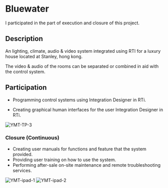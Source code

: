 
# Bluewater

I participated in the part of execution and closure of this project.

## Description

An lighting, climate, audio & video system integrated using RTI for a luxury house located at Stanley, hong kong.

The video & audio of the rooms can be separated or combined in aid with the control system.

## Participation

- Programming control systems using Integration Designer in RTi.

- Creating graphical human interfaces for the user Integration Designer in RTi.

![YMT-TP-3](/../public/pic/BW_3.jpg)

### Closure (Continuous)

- Creating user manuals for functions and feature that the system provided.
- Providing user training on how to use the system.
- Performing after-sale on-site maintenance and remote troubleshooting services.

![YMT-ipad-1](/../public/pic/BW_2.jpg)
![YMT-ipad-2](/../public/pic/BW_1.jpg)
